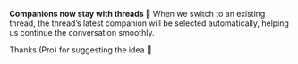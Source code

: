 
<ReleaseVideo src="https://res.cloudinary.com/dltbv060k/video/upload/v1742050479/09-01_n9crhp.mp4" />

**Companions now stay with threads 🥾**
When we switch to an existing thread,
the thread’s latest companion will be selected automatically,
helping us continue the conversation smoothly.

Thanks <ReleaseUser name="my" /> (Pro) for suggesting the idea 🙇